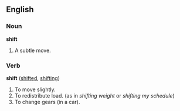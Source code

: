 ==English==

===Noun===
'''shift'''
# A subtle move.

===Verb===
'''shift'''   ([[shifted]], [[shifting]])
# To move slightly.
# To redistribute load. (as in ''shifting weight'' or ''shifting my schedule'')
# To change gears (in a car).